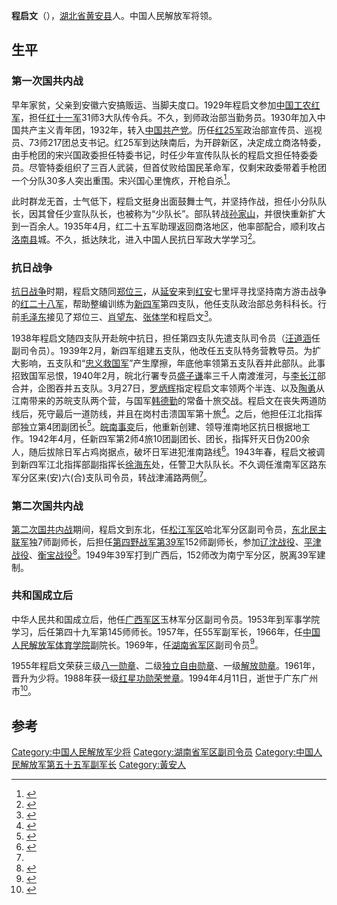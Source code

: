 {{Infobox_officeholder
| name = 程启文
| image name = 
| width = 150px
| now = [[湖南省军区|湖南省军区]]副司令员
| period =
| Sex = 男 
| different name = 
| party = {{CPC}}
| Native place =[[湖北省|湖北省]][[黄安县|黄安县]]
| date of birth = 1915年
| date of death = 1994年4月11日
| place of birth =[[湖北省|湖北省]][[黄安县|黄安县]]
| place of death =[[广东省|广东省]][[广州市|广州市]]
| educate =
| past = 
| spouse = 
| children = 
| relatives = 
}}
'''程启文'''（{{bd|1915年||1994年|4月11日}}），[[湖北省|湖北省]][[黄安县|黄安县]]人。中国人民解放军将领。

== 生平==
=== 第一次国共内战 ===
早年家贫，父亲到安徽六安搞贩运、当脚夫度口。1929年程启文参加[[中国工农红军|中国工农红军]]，担任[[红十一军|红十一军]]31师3大队传令兵。不久，到师政治部当勤务员。1930年加入中国共产主义青年团，1932年，转入[[中国共产党|中国共产党]]。历任[[红25军|红25军]]政治部宣传员、巡视员、73师217团总支书记。红25军到达陕南后，为开辟新区，决定成立商洛特委，由手枪团的宋兴国政委担任特委书记，时任少年宣传队队长的程启文担任特委委员。尽管特委组织了三百人武装，但首仗败给国民革命军，仅剩宋政委带着手枪团一个分队30多人突出重围。宋兴国心里愧疚，开枪自杀<ref>{{cite book|author1=陈敬，刘军|title=珍闻实录|date=2006年7月|publisher=北京：中国社会出版社|isbn=7-5087-0697-8|pages=32|accessdate=2015-07-09}}</ref>。

此时群龙无首，士气低下，程启文挺身出面鼓舞士气，并坚持作战，担任小分队队长，因其曾任少宣队队长，也被称为“少队长”。部队转战[[孙家山|孙家山]]，并很快重新扩大到一百余人。1935年4月，红二十五军助理返回商洛地区，他率部配合，顺利攻占[[洛南县|洛南县]]城。不久，抵达陕北，进入中国人民抗日军政大学学习<ref>{{cite book|author1=沈鸿信|title=国共演义 第2卷 第3册|date=2011年1月|publisher=北京：解放军文艺出版社|isbn=978-7-5033-2297-6|pages=547|accessdate=2015-07-09}}</ref>。

=== 抗日战争 ===
[[抗日战争|抗日战争]]时期，程启文随同[[郑位三|郑位三]]，从[[延安|延安]]来到[[红安|红安]]七里坪寻找坚持南方游击战争的[[红二十八军|红二十八军]]，帮助整编训练为[[新四军|新四军]]第四支队，他任支队政治部总务科科长。行前[[毛泽东|毛泽东]]接见了郑位三、[[肖望东|肖望东]]、[[张体学|张体学]]和程启文<ref>{{cite book|author1=叶重豪编著|editor=2006.04|title=开国将军故事|publisher=北京：文化艺术出版社|isbn=7-5039-2784-4|pages=291|accessdate=2015-07-09}}</ref>。

1938年程启文随四支队开赴皖中抗日，担任第四支队先遣支队司令员（[[汪道涵|汪道涵]]任副司令员）。1939年2月，新四军组建五支队，他改任五支队特务营教导员。为扩大影响，五支队和“[[忠义救国军|忠义救国军]]”产生摩擦，年底他率领第五支队吞并此部队。此事招致国军忌恨，1940年2月，皖北行署专员[[盛子谦|盛子谦]]率三千人南渡淮河，与[[李长江|李长江]]部合并，企图吞并五支队。3月27日，[[罗炳辉|罗炳辉]]指定程启文率领两个半连、以及[[陶勇|陶勇]]从江南带来的苏皖支队两个营，与国军[[韩德勤|韩德勤]]的常备十旅交战。程启文在丧失两道防线后，死守最后一道防线，并且在岗村击溃国军第十旅<ref>{{cite book|author1=叶重豪编著|title=开国将军故事|date=2006年4月|publisher=北京：文化艺术出版社|isbn=7-5039-2784-4|pages=292-293|accessdate=2015-07-09}}</ref>。之后，他担任江北指挥部独立第4团副团长<ref>{{cite book|author1=汪月新主编|title=红色七里坪|date=2002年3月|publisher=延吉：延边大学出版社|isbn=7-5634-1202-6|pages=27|accessdate=2015-07-09}}</ref>。[[皖南事变|皖南事变]]后，他重新创建、领导淮南地区抗日根据地工作。1942年4月，任新四军第2师4旅10团副团长、团长，指挥歼灭日伪200余人，随后拔除日军占鸡岗据点，破坏日军进犯淮南路线<ref>{{cite book|author1=王辅一|title=新四军事人物录|date=1988年3月|publisher=上海：上海人民出版社|pages=27-28|accessdate=2015-07-09}}</ref>。1943年春，程启文被调到新四军江北指挥部副指挥长[[徐海东|徐海东]]处，任警卫大队队长。不久调任淮南军区路东军分区来(安)六(合)支队司令员，转战津浦路两侧<ref name=accc />。

=== 第二次国共内战 ===
[[第二次国共内战|第二次国共内战]]期间，程启文到东北，任[[松江军区|松江军区]]哈北军分区副司令员，[[东北民主联军|东北民主联军]]独7师副师长，后担任[[第四野战军|第四野战军]][[中国人民解放军第39集团军|第39军]]152师副师长，参加[[辽沈战役|辽沈战役]]、[[平津战役|平津战役]]、[[衡宝战役|衡宝战役]]<ref name=accc>{{cite book|author1=丁星，郭加复主编|title=新四军辞典|date=1997年6月|publisher=上海：上海辞书出版社|isbn=7-5326-0422-5|pages=466|accessdate=2015-07-09}}</ref>。1949年39军打到广西后，152师改为南宁军分区，脱离39军建制。

=== 共和国成立后 ===
中华人民共和国成立后，他任[[广西军区|广西军区]]玉林军分区副司令员。1953年到军事学院学习，后任第四十九军第145师师长。1957年，任55军副军长，1966年，任[[中国人民解放军体育学院|中国人民解放军体育学院]]副院长。1969年，任[[湖南省军区|湖南省军区]]副司令员<ref>{{cite book|author1=政协黄冈市文史资料委员会|title=黄冈文史资料 第九辑 黄冈名人与故居|date=2006年12月|publisher=政协黄冈市文史资料委员会|pages=139|accessdate=2015-07-09}}</ref>。

1955年程启文荣获三级[[八一勋章_(1955年)|八一勋章]]、二级[[独立自由勋章|独立自由勋章]]、一级[[解放勋章|解放勋章]]。1961年，晋升为少将。1988年获一级[[红星功勋荣誉章|红星功勋荣誉章]]。1994年4月11日，逝世于广东广州市<ref>{{cite book|author1=中国工农红军第四方面军战史编辑委员会编|editor=|title=中国工农红军第四方面军人物志|date=1998年10月|publisher=北京：解放军出版社|isbn=7-5065-3365-0|pages=717-718|accessdate=2015-07-09}}</ref>。

== 参考==
{{reflist}}
[[Category:中国人民解放军少将|Category:中国人民解放军少将]]
[[Category:湖南省军区副司令员|Category:湖南省军区副司令员]]
[[Category:中国人民解放军第五十五军副军长|Category:中国人民解放军第五十五军副军长]]
[[Category:黃安人|Category:黃安人]]